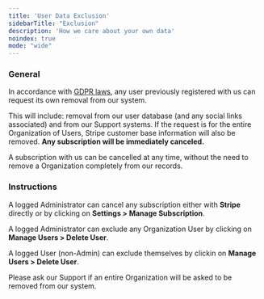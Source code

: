 ```yaml
---
title: 'User Data Exclusion'
sidebarTitle: "Exclusion"
description: 'How we care about your own data'
noindex: true
mode: "wide"
---
```


### General

In accordance with [GDPR laws](https://gdpr-info.eu/), any user previously registered with us can request its own removal from our system.

This will include: removal from our user database (and any social links associated) and from our Support systems.
If the request is for the entire Organization of Users, Stripe customer base information will also be removed.
**Any subscription will be immediately canceled.**

A subscription with us can be cancelled at any time, without the need to remove a Organization completely from our records.

### Instructions

A logged Administrator can cancel any subscription either with **Stripe** directly or by clicking on **Settings &gt; Manage Subscription**.

A logged Administrator can exclude any Organization User by clicking on **Manage Users &gt; Delete User**.

A logged User (non-Admin) can exclude themselves by clickin on **Manage Users &gt; Delete User**.

Please ask our Support if an entire Organization will be asked to be removed from our system.
